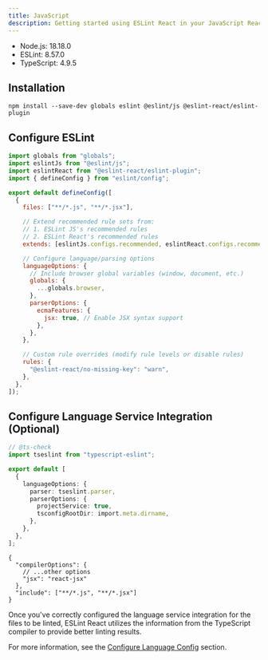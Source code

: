 ```yaml
---
title: JavaScript
description: Getting started using ESLint React in your JavaScript React project
---
```



<Callout type="info" title="This instruction requires the following minimum versions:">

- Node.js: 18.18.0
- ESLint: 8.57.0
- TypeScript: 4.9.5

</Callout>

<Steps>

<Step>

## Installation

```package-install copy
npm install --save-dev globals eslint @eslint/js @eslint-react/eslint-plugin
```

</Step>

<Step>

## Configure ESLint

```js title="eslint.config.js"
import globals from "globals";
import eslintJs from "@eslint/js";
import eslintReact from "@eslint-react/eslint-plugin";
import { defineConfig } from "eslint/config";

export default defineConfig([
  {
    files: ["**/*.js", "**/*.jsx"],

    // Extend recommended rule sets from:
    // 1. ESLint JS's recommended rules
    // 2. ESLint React's recommended rules
    extends: [eslintJs.configs.recommended, eslintReact.configs.recommended],

    // Configure language/parsing options
    languageOptions: {
      // Include browser global variables (window, document, etc.)
      globals: {
        ...globals.browser,
      },
      parserOptions: {
        ecmaFeatures: {
          jsx: true, // Enable JSX syntax support
        },
      },
    },

    // Custom rule overrides (modify rule levels or disable rules)
    rules: {
      "@eslint-react/no-missing-key": "warn",
    },
  },
]);
```

</Step>

<Step>

## Configure Language Service Integration (Optional)

```ts title="eslint.config.js"
// @ts-check
import tseslint from "typescript-eslint";

export default [
  {
    languageOptions: {
      parser: tseslint.parser,
      parserOptions: {
        projectService: true,
        tsconfigRootDir: import.meta.dirname,
      },
    },
  },
];
```

```jsonc title="jsconfig.json"
{
  "compilerOptions": {
    // ...other options
    "jsx": "react-jsx"
  },
  "include": ["**/*.js", "**/*.jsx"]
}
```

<Callout title="TIP">

Once you've correctly configured the language service integration for the files to be linted, ESLint React utilizes the information from the TypeScript compiler to provide better linting results.

For more information, see the [Configure Language Config](/docs/configuration/configure-language-config) section.

</Callout>

</Step>

</Steps>
